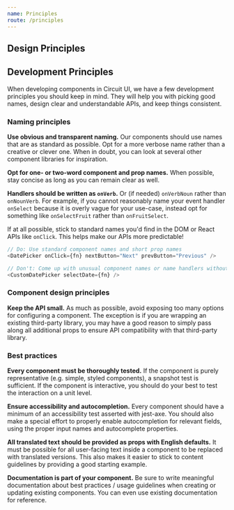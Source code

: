 ```yaml
---
name: Principles
route: /principles
---
```


## Design Principles

## Development Principles

When developing components in Circuit UI, we have a few development principles
you should keep in mind. They will help you with picking good names, design
clear and understandable APIs, and keep things consistent.

### Naming principles

**Use obvious and transparent naming.** Our components should use names that
are as standard as possible. Opt for a more verbose name rather than a creative
or clever one. When in doubt, you can look at several other component libraries
for inspiration.

**Opt for one- or two-word component and prop names.** When possible, stay
concise as long as you can remain clear as well.

**Handlers should be written as `onVerb`.** Or (if needed) `onVerbNoun` rather
than `onNounVerb`. For example, if you cannot reasonably name your event
handler `onSelect` because it is overly vague for your use-case, instead opt
for something like `onSelectFruit` rather than `onFruitSelect`.

If at all possible, stick to standard names you'd find in the DOM or React APIs like
`onClick`. This helps make our APIs more predictable!

```javascript
// Do: Use standard component names and short prop names
<DatePicker onClick={fn} nextButton="Next" prevButton="Previous" />

// Don't: Come up with unusual component names or name handlers without the `on` prefix
<CustomDatePicker selectDate={fn} />
```

### Component design principles

**Keep the API small.** As much as possible, avoid exposing too many options
for configuring a component.  The exception is if you are wrapping an existing
third-party library, you may have a good reason to simply pass along all
additional props to ensure API compatibility with that third-party library.

### Best practices

**Every component must be thoroughly tested.** If the component is purely
representative (e.g. simple, styled components), a snapshot test is sufficient.
If the component is interactive, you should do your best to test the
interaction on a unit level.

**Ensure accessibility and autocompletion.** Every component should have a
minimum of an accessibility test asserted with jest-axe. You should also make a
special effort to properly enable autocompletion for relevant fields, using the
proper input names and autocomplete properties.

**All translated text should be provided as props with English defaults.** It
must be possible for all user-facing text inside a component to be replaced
with translated versions. This also makes it easier to stick to content
guidelines by providing a good starting example.

**Documentation is part of your component.** Be sure to write meaningful documentation about best practices / usage guidelines when creating or updating existing components. You can even use existing documentation for reference.
